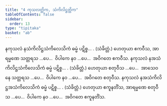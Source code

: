 ```yaml
---
title: "4 ကုသလတ္တိက, သံကိလိဋ္ဌတ္တိက"
tableOfContents: false
sidebar:
  order: 13
type: "tipitaka"
basket: "ab"
---
```



<DynamicBreadcrumb />

<Division number="15">

<Paragraph number="42">
နကုသလံ နသံကိလိဋ္ဌသံကိလေသိကံ ဓမ္မံ ပဋိစ္စ… . (သံခိတ္တံ.)
</Paragraph>

<Paragraph number="43">
ဟေတုယာ ဧကဝီသ, အာရမ္မဏေ သတ္တရသ …ပေ…  ဝိပါကေ နဝ …ပေ…  အဝိဂတေ ဧကဝီသ.
</Paragraph>

</Division>
<Division number="16">

<Paragraph number="44">
နကုသလံ နအသံကိလိဋ္ဌသံကိလေသိကံ ဓမ္မံ ပဋိစ္စ… . (သံခိတ္တံ.)
</Paragraph>

<Paragraph number="45">
ဟေတုယာ စတုဝီသ …ပေ…  အာသေဝနေ သတ္တရသ …ပေ…  ဝိပါကေ နဝ …ပေ…  အဝိဂတေ စတုဝီသ.
</Paragraph>

</Division>
<Division number="17">

<Paragraph number="46">
နကုသလံ နအသံကိလိဋ္ဌအသံကိလေသိကံ ဓမ္မံ ပဋိစ္စ… . (သံခိတ္တံ.)
</Paragraph>

<Paragraph number="47">
ဟေတုယာ ဧကူနတိံသ, အာရမ္မဏေ စတုဝီသ …ပေ…  ဝိပါကေ နဝ …ပေ…  အဝိဂတေ ဧကူနတိံသ.
</Paragraph>
</Division>